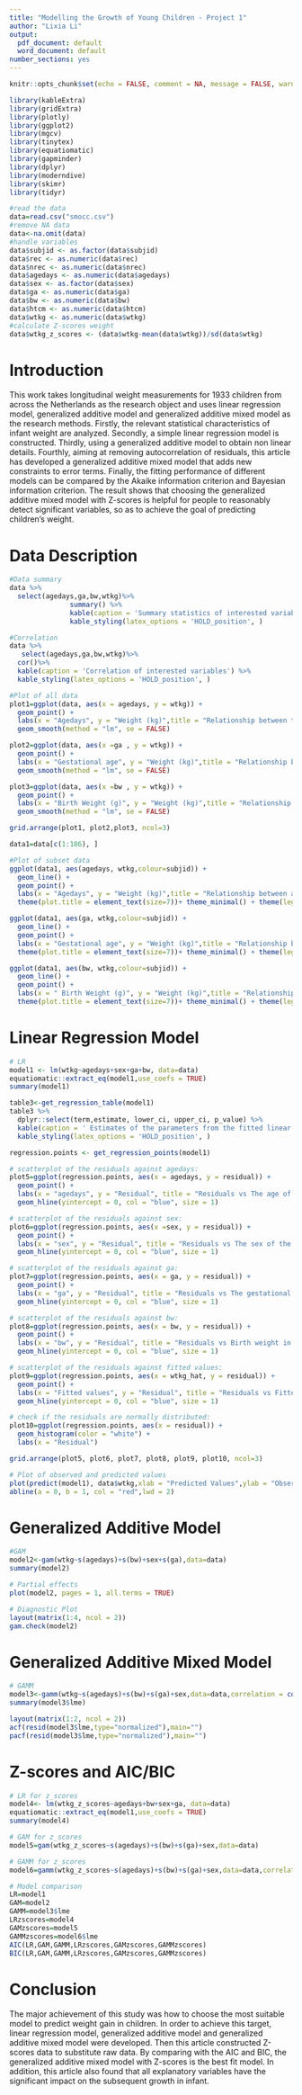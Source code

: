 ---
title: "Modelling the Growth of Young Children - Project 1"
author: "Lixia Li"
output:
  pdf_document: default
  word_document: default
number_sections: yes
---

```{r, include=FALSE}
knitr::opts_chunk$set(echo = FALSE, comment = NA, message = FALSE, warning = FALSE)
```

```{r packages}
library(kableExtra)
library(gridExtra)
library(plotly)
library(ggplot2)
library(mgcv)
library(tinytex)
library(equatiomatic)
library(gapminder)
library(dplyr)
library(moderndive)
library(skimr)
library(tidyr)
```

```{r, echo=FALSE}
#read the data
data=read.csv("smocc.csv")
#remove NA data
data<-na.omit(data)
#handle variables
data$subjid <- as.factor(data$subjid)
data$rec <- as.numeric(data$rec)
data$nrec <- as.numeric(data$nrec)
data$agedays <- as.numeric(data$agedays)
data$sex <- as.factor(data$sex)
data$ga <- as.numeric(data$ga)
data$bw <- as.numeric(data$bw)
data$htcm <- as.numeric(data$htcm)
data$wtkg <- as.numeric(data$wtkg)
#calculate Z-scores weight 
data$wtkg_z_scores <- (data$wtkg-mean(data$wtkg))/sd(data$wtkg)
```

# Introduction 
This work takes longitudinal weight measurements for 1933 children from across the Netherlands as the research object and uses linear regression model, generalized additive model and generalized additive mixed model as the research methods. Firstly, the relevant statistical characteristics of infant weight are analyzed. Secondly, a simple linear regression model is constructed. Thirdly, using a generalized additive model to obtain non linear details. Fourthly, aiming at removing autocorrelation of residuals, this article has developed a generalized additive mixed model that adds new constraints to error terms. Finally, the fitting performance of different models can be compared by the Akaike information criterion and Bayesian information criterion. The result shows that choosing the generalized additive mixed model with Z-scores is helpful for people to reasonably detect significant variables, so as to achieve the goal of predicting children's weight.

# Data Description

```{r,echo=FALSE}
#Data summary
data %>%
  select(agedays,ga,bw,wtkg)%>%
               summary() %>%
               kable(caption = 'Summary statistics of interested variables') %>%
               kable_styling(latex_options = 'HOLD_position', )
```

```{r,echo=FALSE}
#Correlation
data %>%
   select(agedays,ga,bw,wtkg)%>%
  cor()%>%
  kable(caption = 'Correlation of interested variables') %>%
  kable_styling(latex_options = 'HOLD_position', )
```

```{r,echo=FALSE}
#Plot of all data
plot1=ggplot(data, aes(x = agedays, y = wtkg)) +
  geom_point() +
  labs(x = "Agedays", y = "Weight (kg)",title = "Relationship between the age of the child in days and weight measurement in kg") +
  geom_smooth(method = "lm", se = FALSE)

plot2=ggplot(data, aes(x =ga , y = wtkg)) +
  geom_point() +
  labs(x = "Gestational age", y = "Weight (kg)",title = "Relationship between the gestational age of the child in days and weight measurement in kg") +       
  geom_smooth(method = "lm", se = FALSE)

plot3=ggplot(data, aes(x =bw , y = wtkg)) +
  geom_point() +
  labs(x = "Birth Weight (g)", y = "Weight (kg)",title = "Relationship between birth weight in gram and weight measurement in kg") +      
  geom_smooth(method = "lm", se = FALSE)

grid.arrange(plot1, plot2,plot3, ncol=3)
```

```{r,echo = FALSE}
data1=data[c(1:186), ]
```

```{r,echo = FALSE}
#Plot of subset data
ggplot(data1, aes(agedays, wtkg,colour=subjid)) + 
  geom_line() + 
  geom_point() +
  labs(x = "Agedays", y = "Weight (kg)",title = "Relationship between agedays and weight") +
  theme(plot.title = element_text(size=7))+ theme_minimal() + theme(legend.position = "top")

ggplot(data1, aes(ga, wtkg,colour=subjid)) + 
  geom_line() + 
  geom_point() +
  labs(x = "Gestational age", y = "Weight (kg)",title = "Relationship between  gestational age and weight") +
  theme(plot.title = element_text(size=7))+ theme_minimal() + theme(legend.position = "top")

ggplot(data1, aes(bw, wtkg,colour=subjid)) + 
  geom_line() + 
  geom_point() +
  labs(x = " Birth Weight (g)", y = "Weight (kg)",title = "Relationship between  Birth weight and weight") +
  theme(plot.title = element_text(size=7))+ theme_minimal() + theme(legend.position = "top")

```


# Linear Regression Model

```{r,echo = FALSE}
# LR
model1 <- lm(wtkg~agedays+sex+ga+bw, data=data)
equatiomatic::extract_eq(model1,use_coefs = TRUE)
summary(model1)
```

```{r,echo = FALSE}
table3<-get_regression_table(model1)
table3 %>%
  dplyr::select(term,estimate, lower_ci, upper_ci, p_value) %>%
  kable(caption = ' Estimates of the parameters from the fitted linear regression model 1',col.names = c("Term", "Estimate", "CI Lower Bound",   "CI Upper Bound", "p value"),align=rep('c', 5)) %>%
  kable_styling(latex_options = 'HOLD_position', )
```

```{r, echo = FALSE, eval = TRUE, warning = FALSE, message = FALSE}
regression.points <- get_regression_points(model1)
```

```{r, echo = FALSE,fig.height=4,fig.width=7}
# scatterplot of the residuals against agedays:
plot5=ggplot(regression.points, aes(x = agedays, y = residual)) +
  geom_point() +
  labs(x = "agedays", y = "Residual", title = "Residuals vs The age of the child in days")  +
  geom_hline(yintercept = 0, col = "blue", size = 1)
```

```{r, echo = FALSE,fig.height=4,fig.width=7}
# scatterplot of the residuals against sex:
plot6=ggplot(regression.points, aes(x =sex, y = residual)) +
  geom_point() +
  labs(x = "sex", y = "Residual", title = "Residuals vs The sex of the child") +
  geom_hline(yintercept = 0, col = "blue", size = 1)
```

```{r, echo = FALSE,fig.height=4,fig.width=7}
# scatterplot of the residuals against ga:
plot7=ggplot(regression.points, aes(x = ga, y = residual)) +
  geom_point() +
  labs(x = "ga", y = "Residual", title = "Residuals vs The gestational age of the child in days") +
  geom_hline(yintercept = 0, col = "blue", size = 1)
```

```{r, echo = FALSE,fig.height=4,fig.width=7}
# scatterplot of the residuals against bw:
plot8=ggplot(regression.points, aes(x = bw, y = residual)) +
  geom_point() +
  labs(x = "bw", y = "Residual", title = "Residuals vs Birth weight in grams") +
  geom_hline(yintercept = 0, col = "blue", size = 1)
```

```{r,echo=FALSE,fig.height=4,fig.width=7}
# scatterplot of the residuals against fitted values:
plot9=ggplot(regression.points, aes(x = wtkg_hat, y = residual)) +
  geom_point() +
  labs(x = "Fitted values", y = "Residual", title = "Residuals vs Fitted values") +
  geom_hline(yintercept = 0, col = "blue", size = 1)
```

```{r,echo=FALSE,fig.height=4,fig.width=7}
# check if the residuals are normally distributed:
plot10=ggplot(regression.points, aes(x = residual)) +
  geom_histogram(color = "white") +
  labs(x = "Residual")
```

```{r,echo=FALSE}
grid.arrange(plot5, plot6, plot7, plot8, plot9, plot10, ncol=3)
```

```{r,echo = FALSE}
# Plot of observed and predicted values
plot(predict(model1), data$wtkg,xlab = "Predicted Values",ylab = "Observed Values")
abline(a = 0, b = 1, col = "red",lwd = 2)
```

# Generalized Additive Model

```{r, echo = FALSE}
#GAM
model2<-gam(wtkg~s(agedays)+s(bw)+sex+s(ga),data=data)
summary(model2)
```


```{r,echo = FALSE}
# Partial effects 
plot(model2, pages = 1, all.terms = TRUE)
```

```{r, echo = FALSE}
# Diagnostic Plot
layout(matrix(1:4, ncol = 2))
gam.check(model2)
```


# Generalized Additive Mixed Model

```{r, echo = FALSE}
# GAMM
model3<-gamm(wtkg~s(agedays)+s(bw)+s(ga)+sex,data=data,correlation = corARMA(p=1,q=0))
summary(model3$lme)
```


```{r, echo = FALSE}
layout(matrix(1:2, ncol = 2))
acf(resid(model3$lme,type="normalized"),main="")
pacf(resid(model3$lme,type="normalized"),main="")
```
# Z-scores and AIC/BIC

```{r, echo = FALSE}
# LR for z_scores
model4<- lm(wtkg_z_scores~agedays+bw+sex+ga, data=data)
equatiomatic::extract_eq(model1,use_coefs = TRUE)
summary(model4)
```


```{r,echo = FALSE}
# GAM for z_scores
model5=gam(wtkg_z_scores~s(agedays)+s(bw)+s(ga)+sex,data=data)
```

```{r,echo = FALSE}
# GAMM for z_scores
model6=gamm(wtkg_z_scores~s(agedays)+s(bw)+s(ga)+sex,data=data,correlation = corARMA(p=1,q=0))
```

```{r, echo = FALSE}
# Model comparison
LR=model1
GAM=model2
GAMM=model3$lme
LRzscores=model4
GAMzscores=model5
GAMMzscores=model6$lme
AIC(LR,GAM,GAMM,LRzscores,GAMzscores,GAMMzscores)
BIC(LR,GAM,GAMM,LRzscores,GAMzscores,GAMMzscores)
```

# Conclusion
The major achievement of this study was how to choose the most suitable model to predict weight gain in children. In order to achieve this target, linear regression model, generalized additive model and generalized additive mixed model were developed. Then this article constructed Z-scores data to substitute raw data. By comparing with the AIC and BIC, the generalized additive mixed model with Z-scores is the best fit model. In addition, this article also found that all explanatory variables have the significant impact on the subsequent growth in infant.

